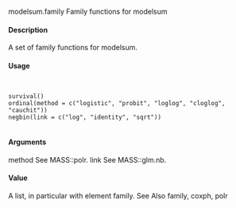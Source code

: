 
modelsum.family
Family functions for modelsum

#### Description

A set of family functions for modelsum.

#### Usage
<pre><code>

survival()
ordinal(method = c("logistic", "probit", "loglog", "cloglog", "cauchit"))
negbin(link = c("log", "identity", "sqrt"))

</code></pre>
#### Arguments

method See MASS::polr.
link See MASS::glm.nb.

#### Value

A list, in particular with element family.
See Also
family, coxph, polr
